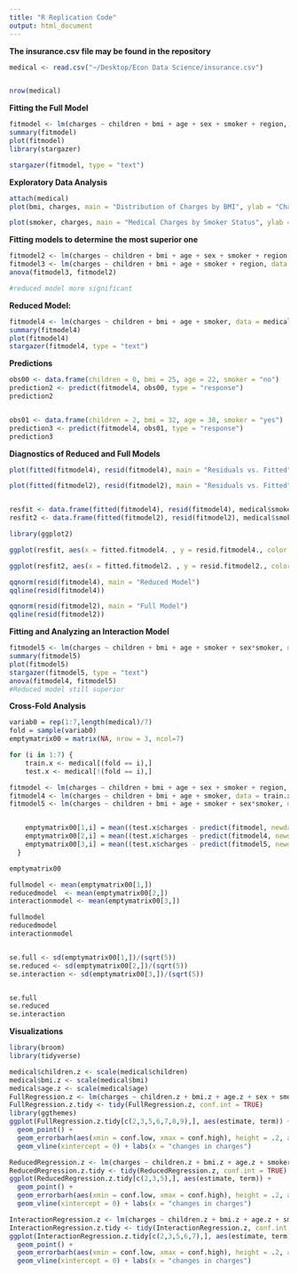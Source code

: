 ```yaml
---
title: "R Replication Code"
output: html_document
---
```


**The insurance.csv file may be found in the repository**
```r
medical <- read.csv("~/Desktop/Econ Data Science/insurance.csv")


nrow(medical)
```

**Fitting the Full Model**
```r
fitmodel <- lm(charges ~ children + bmi + age + sex + smoker + region, data = medical)
summary(fitmodel)
plot(fitmodel)
library(stargazer)

stargazer(fitmodel, type = "text")
```

**Exploratory Data Analysis**

```r


attach(medical)
plot(bmi, charges, main = "Distribution of Charges by BMI", ylab = "Charges", xlab = "BMI")

plot(smoker, charges, main = "Medical Charges by Smoker Status", ylab = "Charge", xlab = "SmokerStatus")
```



**Fitting models to determine the most superior one**
```r
fitmodel2 <- lm(charges ~ children + bmi + age + sex + smoker + region, data = medical)
fitmodel3 <- lm(charges ~ children + bmi + age + smoker + region, data = medical)
anova(fitmodel3, fitmodel2)

#reduced model more significant
```

**Reduced Model:**

```r

fitmodel4 <- lm(charges ~ children + bmi + age + smoker, data = medical)
summary(fitmodel4)
plot(fitmodel4)
stargazer(fitmodel4, type = "text")

```

**Predictions**
```r
obs00 <- data.frame(children = 0, bmi = 25, age = 22, smoker = "no")
prediction2 <- predict(fitmodel4, obs00, type = "response")
prediction2


obs01 <- data.frame(children = 2, bmi = 32, age = 38, smoker = "yes")
prediction3 <- predict(fitmodel4, obs01, type = "response")
prediction3
```


**Diagnostics of Reduced and Full Models**
```r

plot(fitted(fitmodel4), resid(fitmodel4), main = "Residuals vs. Fitted", xlab = "Fitted", ylab = "Residuals")

plot(fitted(fitmodel2), resid(fitmodel2), main = "Residuals vs. Fitted", xlab = "Fitted", ylab = "Residuals")


resfit <- data.frame(fitted(fitmodel4), resid(fitmodel4), medical$smoker)
resfit2 <- data.frame(fitted(fitmodel2), resid(fitmodel2), medical$smoker)

library(ggplot2)

ggplot(resfit, aes(x = fitted.fitmodel4. , y = resid.fitmodel4., color = medical.smoker)) + geom_point(size = 2) + geom_hline(yintercept = 0) + xlab("Fitted") + ylab("Residuals") + ggtitle("Residuals vs Fitted by Smoker Status Reduced Model")

ggplot(resfit2, aes(x = fitted.fitmodel2. , y = resid.fitmodel2., color = medical.smoker)) + geom_point(size = 2) + geom_hline(yintercept = 0) + xlab("Fitted") + ylab("Residuals") + ggtitle("Residuals vs Fitted by Smoker Status Full Model")

qqnorm(resid(fitmodel4), main = "Reduced Model")
qqline(resid(fitmodel4))

qqnorm(resid(fitmodel2), main = "Full Model")
qqline(resid(fitmodel2))
```


**Fitting and Analyzing an Interaction Model**
```r
fitmodel5 <- lm(charges ~ children + bmi + age + smoker + sex*smoker, data = medical)
summary(fitmodel5)
plot(fitmodel5)
stargazer(fitmodel5, type = "text")
anova(fitmodel4, fitmodel5)
#Reduced model still superior
```


**Cross-Fold Analysis**
```r

variab0 = rep(1:7,length(medical)/7)
fold = sample(variab0)
emptymatrix00 = matrix(NA, nrow = 3, ncol=7)

for (i in 1:7) {
    train.x <- medical[(fold == i),]
    test.x <- medical[!(fold == i),]

fitmodel <- lm(charges ~ children + bmi + age + sex + smoker + region, data = train.x)
fitmodel4 <- lm(charges ~ children + bmi + age + smoker, data = train.x)
fitmodel5 <- lm(charges ~ children + bmi + age + smoker + sex*smoker, data = train.x)


    emptymatrix00[1,i] = mean((test.x$charges - predict(fitmodel, newdata = test.x))^2)
    emptymatrix00[2,i] = mean((test.x$charges - predict(fitmodel4, newdata = test.x))^2)
    emptymatrix00[3,i] = mean((test.x$charges - predict(fitmodel5, newdata = test.x))^2)
  }

emptymatrix00

fullmodel <- mean(emptymatrix00[1,])
reducedmodel  <- mean(emptymatrix00[2,])
interactionmodel <- mean(emptymatrix00[3,])

fullmodel
reducedmodel
interactionmodel


se.full <- sd(emptymatrix00[1,])/(sqrt(5))
se.reduced <- sd(emptymatrix00[2,])/(sqrt(5))
se.interaction <- sd(emptymatrix00[3,])/(sqrt(5))


se.full
se.reduced
se.interaction
```

**Visualizations**
```r
library(broom)
library(tidyverse)

medical$children.z <- scale(medical$children)
medical$bmi.z <- scale(medical$bmi)
medical$age.z <- scale(medical$age)
FullRegression.z <- lm(charges ~ children.z + bmi.z + age.z + sex + smoker + region, data = medical)
FullRegression.z.tidy <- tidy(FullRegression.z, conf.int = TRUE)
library(ggthemes)
ggplot(FullRegression.z.tidy[c(2,3,5,6,7,8,9),], aes(estimate, term)) +
  geom_point() +
  geom_errorbarh(aes(xmin = conf.low, xmax = conf.high), height = .2, alpha= .3) +
  geom_vline(xintercept = 0) + labs(x = "changes in charges")

ReducedRegression.z <- lm(charges ~ children.z + bmi.z + age.z + smoker, data = medical)
ReducedRegression.z.tidy <- tidy(ReducedRegression.z, conf.int = TRUE)
ggplot(ReducedRegression.z.tidy[c(2,3,5),], aes(estimate, term)) +
  geom_point() +
  geom_errorbarh(aes(xmin = conf.low, xmax = conf.high), height = .2, alpha= .3) +
  geom_vline(xintercept = 0) + labs(x = "changes in charges")

InteractionRegression.z <- lm(charges ~ children.z + bmi.z + age.z + smoker + sex + sex * smoker, data = medical)
InteractionRegression.z.tidy <- tidy(InteractionRegression.z, conf.int = TRUE)
ggplot(InteractionRegression.z.tidy[c(2,3,5,6,7),], aes(estimate, term)) +
  geom_point() +
  geom_errorbarh(aes(xmin = conf.low, xmax = conf.high), height = .2, alpha= .3) +
  geom_vline(xintercept = 0) + labs(x = "changes in charges")


```
